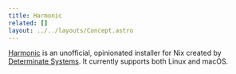 ```yaml
---
title: Harmonic
related: []
layout: ../../layouts/Concept.astro
---
```



[Harmonic] is an unofficial, opinionated installer for Nix created by [Determinate Systems][ds]. It currently supports both Linux and macOS.

<Receipt />

[ds]: https://determinate.systems
[harmonic]: /concepts/harmonic
